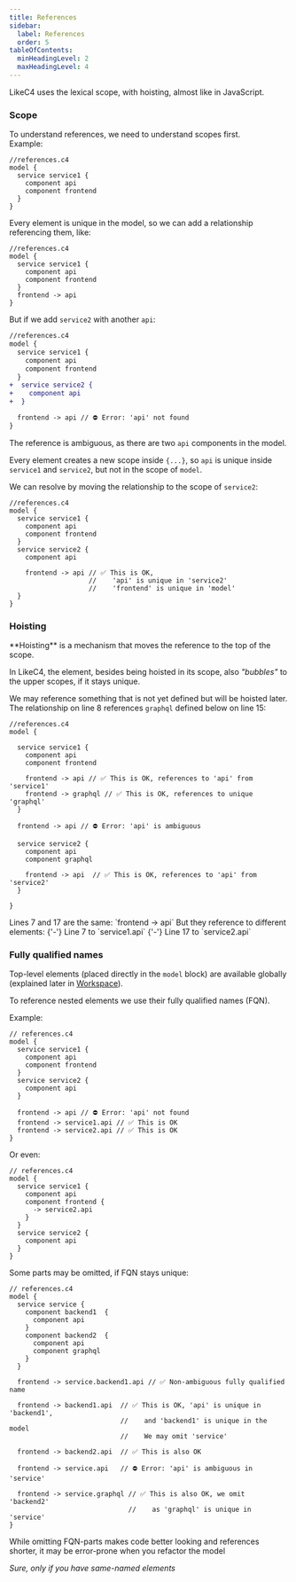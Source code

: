 ```yaml
---
title: References
sidebar: 
  label: References
  order: 5
tableOfContents:
  minHeadingLevel: 2
  maxHeadingLevel: 4
---
```



LikeC4 uses the lexical scope, with hoisting, almost like in JavaScript.

### Scope

To understand references, we need to understand scopes first.  
Example:

```likec4
//references.c4
model {
  service service1 {
    component api
    component frontend
  }
}
```

Every element is unique in the model, so we can add a relationship referencing them, like:

```likec4 'frontend -> api'
//references.c4
model {
  service service1 {
    component api
    component frontend
  }
  frontend -> api
}
```

But if we add `service2` with another `api`:

```diff lang="likec4"
//references.c4
model {
  service service1 {
    component api
    component frontend
  }
+  service service2 {
+    component api
+  }

  frontend -> api // ⛔️ Error: 'api' not found
}
```

The reference is ambiguous, as there are two `api` components in the model.

Every element creates a new scope inside `{...}`, so `api` is unique inside `service1` and `service2`,
but not in the scope of `model`.

We can resolve by moving the relationship to the scope of `service2`:

```likec4 {10-12}
//references.c4
model {
  service service1 {
    component api
    component frontend
  }
  service service2 {
    component api

    frontend -> api // ✅ This is OK,
                    //    'api' is unique in 'service2'
                    //    'frontend' is unique in 'model'
  }
}
```

### Hoisting

<Aside>
  **Hoisting** is a mechanism that moves the reference to the top of the scope.
</Aside>

In LikeC4, the element, besides being hoisted in its scope, also _"bubbles"_ to the upper scopes, if it stays unique.

We may reference something that is not yet defined but will be hoisted later.  
The relationship on line 8 references `graphql` defined below on line 15:

```likec4 showLineNumbers {9,16} copy
//references.c4
model {

  service service1 {
    component api
    component frontend

    frontend -> api // ✅ This is OK, references to 'api' from 'service1'
    frontend -> graphql // ✅ This is OK, references to unique 'graphql'
  }

  frontend -> api // ⛔️ Error: 'api' is ambiguous

  service service2 {
    component api
    component graphql

    frontend -> api  // ✅ This is OK, references to 'api' from 'service2'
  }

}
```

<Aside>
Lines 7 and 17 are the same: `frontend -> api`  
But they reference to different elements:  
{'-'} Line 7 to `service1.api`  
{'-'} Line 17 to `service2.api`
</Aside>

### Fully qualified names

Top-level elements (placed directly in the `model` block) are available globally (explained later in [Workspace](/dsl/workspace)).  

To reference nested elements we use their fully qualified names (FQN).

Example:

```likec4 {12,13}
// references.c4
model {
  service service1 {
    component api
    component frontend
  }
  service service2 {
    component api
  }

  frontend -> api // ⛔️ Error: 'api' not found
  frontend -> service1.api // ✅ This is OK
  frontend -> service2.api // ✅ This is OK
}
```

Or even:

```likec4 {6}
// references.c4
model {
  service service1 {
    component api
    component frontend {
      -> service2.api
    }
  }
  service service2 {
    component api
  }
}
```

Some parts may be omitted, if FQN stays unique:

```likec4
// references.c4
model {
  service service {
    component backend1  {
      component api
    }
    component backend2  {
      component api
      component graphql
    }
  }

  frontend -> service.backend1.api // ✅ Non-ambiguous fully qualified name

  frontend -> backend1.api  // ✅ This is OK, 'api' is unique in 'backend1',
                            //    and 'backend1' is unique in the model
                            //    We may omit 'service'

  frontend -> backend2.api  // ✅ This is also OK

  frontend -> service.api   // ⛔️ Error: 'api' is ambiguous in 'service'

  frontend -> service.graphql // ✅ This is also OK, we omit 'backend2'
                              //    as 'graphql' is unique in 'service'
}
```

<Aside type='caution'>
While omitting FQN-parts makes code better looking and references shorter,  
it may be error-prone when you refactor the model

_Sure, only if you have same-named elements_
</Aside>
